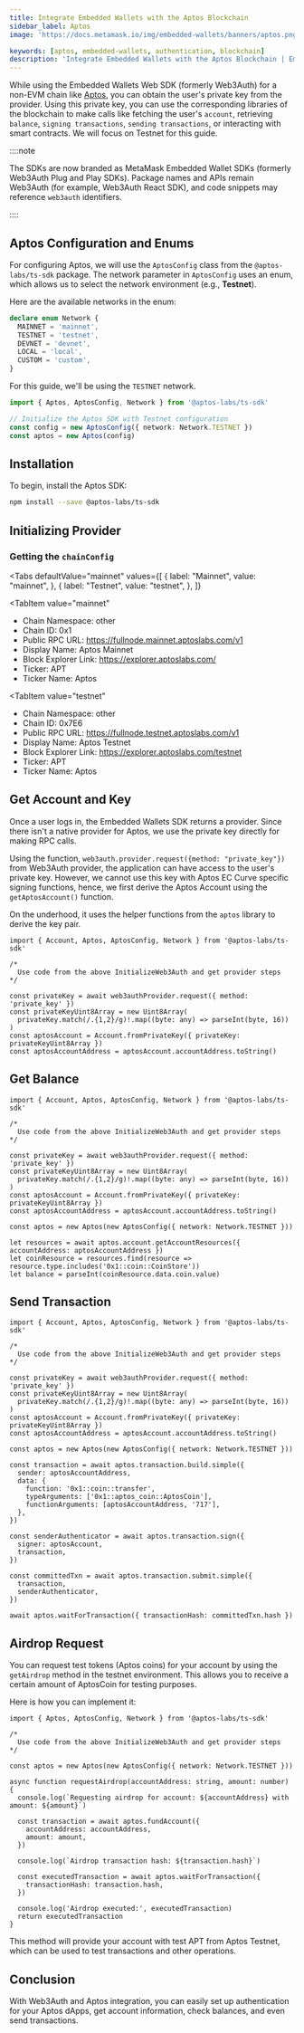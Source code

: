```yaml
---
title: Integrate Embedded Wallets with the Aptos Blockchain
sidebar_label: Aptos
image: 'https://docs.metamask.io/img/embedded-wallets/banners/aptos.png'

keywords: [aptos, embedded-wallets, authentication, blockchain]
description: 'Integrate Embedded Wallets with the Aptos Blockchain | Embedded Wallets'
---
```



While using the Embedded Wallets Web SDK (formerly Web3Auth) for a non-EVM chain like [Aptos](https://aptos.dev/), you can obtain the user's private key from the provider. Using this private key, you can use the corresponding libraries of the blockchain to make calls like fetching the user's `account`, retrieving `balance`, `signing transactions`, `sending transactions`, or interacting with smart contracts. We will focus on Testnet for this guide.

::::note

The SDKs are now branded as MetaMask Embedded Wallet SDKs (formerly Web3Auth Plug and Play SDKs). Package names and APIs remain Web3Auth (for example, Web3Auth React SDK), and code snippets may reference `web3auth` identifiers.

::::

## Aptos Configuration and Enums

For configuring Aptos, we will use the `AptosConfig` class from the `@aptos-labs/ts-sdk` package. The network parameter in `AptosConfig` uses an enum, which allows us to select the network environment (e.g., **Testnet**).

Here are the available networks in the enum:

```typescript
declare enum Network {
  MAINNET = 'mainnet',
  TESTNET = 'testnet',
  DEVNET = 'devnet',
  LOCAL = 'local',
  CUSTOM = 'custom',
}
```

For this guide, we'll be using the `TESTNET` network.

```typescript
import { Aptos, AptosConfig, Network } from '@aptos-labs/ts-sdk'

// Initialize the Aptos SDK with Testnet configuration
const config = new AptosConfig({ network: Network.TESTNET })
const aptos = new Aptos(config)
```

## Installation

To begin, install the Aptos SDK:

```bash npm2yarn
npm install --save @aptos-labs/ts-sdk
```

## Initializing Provider

### Getting the `chainConfig`

<Tabs
 defaultValue="mainnet"
  values={[
    { label: "Mainnet", value: "mainnet", },
    { label: "Testnet", value: "testnet", },
  ]}
>
<TabItem
  value="mainnet"
>

- Chain Namespace: other
- Chain ID: 0x1
- Public RPC URL: https://fullnode.mainnet.aptoslabs.com/v1
- Display Name: Aptos Mainnet
- Block Explorer Link: https://explorer.aptoslabs.com/
- Ticker: APT
- Ticker Name: Aptos

</TabItem>

<TabItem
  value="testnet"
>

- Chain Namespace: other
- Chain ID: 0x7E6
- Public RPC URL: https://fullnode.testnet.aptoslabs.com/v1
- Display Name: Aptos Testnet
- Block Explorer Link: https://explorer.aptoslabs.com/testnet
- Ticker: APT
- Ticker Name: Aptos

</TabItem>
</Tabs>

## Get Account and Key

Once a user logs in, the Embedded Wallets SDK returns a provider. Since there isn't a native provider for Aptos, we use the private key directly for making RPC calls.

Using the function, `web3auth.provider.request({method: "private_key"})` from Web3Auth provider, the application can have access to the user's private key. However, we cannot use this key with Aptos EC Curve specific signing functions, hence, we first derive the Aptos Account using the `getAptosAccount()` function.

On the underhood, it uses the helper functions from the `aptos` library to derive the key pair.

```tsx
import { Account, Aptos, AptosConfig, Network } from '@aptos-labs/ts-sdk'

/*
  Use code from the above InitializeWeb3Auth and get provider steps
*/

const privateKey = await web3authProvider.request({ method: 'private_key' })
const privateKeyUint8Array = new Uint8Array(
  privateKey.match(/.{1,2}/g)!.map((byte: any) => parseInt(byte, 16))
)
const aptosAccount = Account.fromPrivateKey({ privateKey: privateKeyUint8Array })
const aptosAccountAddress = aptosAccount.accountAddress.toString()
```

## Get Balance

```tsx
import { Account, Aptos, AptosConfig, Network } from '@aptos-labs/ts-sdk'

/*
  Use code from the above InitializeWeb3Auth and get provider steps
*/

const privateKey = await web3authProvider.request({ method: 'private_key' })
const privateKeyUint8Array = new Uint8Array(
  privateKey.match(/.{1,2}/g)!.map((byte: any) => parseInt(byte, 16))
)
const aptosAccount = Account.fromPrivateKey({ privateKey: privateKeyUint8Array })
const aptosAccountAddress = aptosAccount.accountAddress.toString()

const aptos = new Aptos(new AptosConfig({ network: Network.TESTNET }))

let resources = await aptos.account.getAccountResources({ accountAddress: aptosAccountAddress })
let coinResource = resources.find(resource => resource.type.includes('0x1::coin::CoinStore'))
let balance = parseInt(coinResource.data.coin.value)
```

## Send Transaction

```tsx
import { Account, Aptos, AptosConfig, Network } from '@aptos-labs/ts-sdk'

/*
  Use code from the above InitializeWeb3Auth and get provider steps
*/

const privateKey = await web3authProvider.request({ method: 'private_key' })
const privateKeyUint8Array = new Uint8Array(
  privateKey.match(/.{1,2}/g)!.map((byte: any) => parseInt(byte, 16))
)
const aptosAccount = Account.fromPrivateKey({ privateKey: privateKeyUint8Array })
const aptosAccountAddress = aptosAccount.accountAddress.toString()

const aptos = new Aptos(new AptosConfig({ network: Network.TESTNET }))

const transaction = await aptos.transaction.build.simple({
  sender: aptosAccountAddress,
  data: {
    function: '0x1::coin::transfer',
    typeArguments: ['0x1::aptos_coin::AptosCoin'],
    functionArguments: [aptosAccountAddress, '717'],
  },
})

const senderAuthenticator = await aptos.transaction.sign({
  signer: aptosAccount,
  transaction,
})

const committedTxn = await aptos.transaction.submit.simple({
  transaction,
  senderAuthenticator,
})

await aptos.waitForTransaction({ transactionHash: committedTxn.hash })
```

## Airdrop Request

You can request test tokens (Aptos coins) for your account by using the `getAirdrop` method in the testnet environment. This allows you to receive a certain amount of AptosCoin for testing purposes.

Here is how you can implement it:

```tsx
import { Aptos, AptosConfig, Network } from '@aptos-labs/ts-sdk'

/*
  Use code from the above InitializeWeb3Auth and get provider steps
*/

const aptos = new Aptos(new AptosConfig({ network: Network.TESTNET }))

async function requestAirdrop(accountAddress: string, amount: number) {
  console.log(`Requesting airdrop for account: ${accountAddress} with amount: ${amount}`)

  const transaction = await aptos.fundAccount({
    accountAddress: accountAddress,
    amount: amount,
  })

  console.log(`Airdrop transaction hash: ${transaction.hash}`)

  const executedTransaction = await aptos.waitForTransaction({
    transactionHash: transaction.hash,
  })

  console.log('Airdrop executed:', executedTransaction)
  return executedTransaction
}
```

This method will provide your account with test APT from Aptos Testnet, which can be used to test transactions and other operations.

## Conclusion

With Web3Auth and Aptos integration, you can easily set up authentication for your Aptos dApps, get account information, check balances, and even send transactions.
